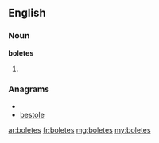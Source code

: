 ==English==

===Noun===
'''boletes'''

#{{plural of|bolete}}

===Anagrams===
* {{alphagram|beelost}}
* [[bestole#English|bestole]]

[[ar:boletes]]
[[fr:boletes]]
[[mg:boletes]]
[[my:boletes]]